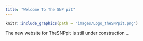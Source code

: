 ```yaml
---
title: "Welcome To The SNP pit"
---
```


```r
knitr::include_graphics(path = "images/Logo_theSNPpit.png")
```


The new website for TheSNPpit is still under construction ...